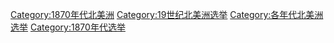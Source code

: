 [[Category:1870年代北美洲|Category:1870年代北美洲]]
[[Category:19世纪北美洲选举|Category:19世纪北美洲选举]]
[[Category:各年代北美洲选举|Category:各年代北美洲选举]]
[[Category:1870年代选举|Category:1870年代选举]]